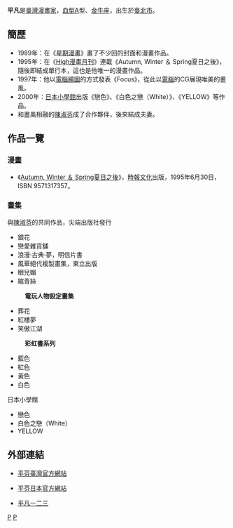 {{prose|time=2013-05-15T06:27:39+00:00}}
{{漫畫}}
'''平凡'''{{BD|1967年|4月29日|catIdx=P}}是[[臺灣|臺灣]][[漫畫家|漫畫家]]，[[血型|血型]]A型、[[金牛座|金牛座]]，出生於[[臺北市|臺北市]]。

== 簡歷 ==
*1989年：在《[[星期漫畫|星期漫畫]]》畫了不少回的封面和漫畫作品。
*1995年：在《[[High漫畫月刊|High漫畫月刊]]》連載《Autumn, Winter ＆ Spring夏日之後》，隨後即結成單行本，這也是他唯一的漫畫作品。
*1997年：他以[[電腦繪圖|電腦繪圖]]的方式發表《Focus》，從此以[[電腦|電腦]]的CG展現唯美的畫風。
*2000年：[[日本|日本]][[小學館|小學館]]出版《戀色》、《白色之戀（White）》、《YELLOW》等作品。
*和畫風相融的[[陳淑芬_(漫畫家)|陳淑芬]]成了合作夥伴，後來結成夫妻。

== 作品一覽 ==
=== 漫畫 ===
*《[[Autumn,_Winter_＆_Spring夏日之後|Autumn, Winter ＆ Spring夏日之後]]》，[[時報文化|時報文化]]出版，1995年6月30日，ISBN 9571317357。

=== 畫集 ===
;與[[陳淑芬_(漫畫家)|陳淑芬]]的共同作品，尖端出版社發行
*銀花
*戀愛雜貨舖
*浪漫·古典·夢，明信片書
*風華絕代複製畫集，東立出版
*眼兒媚
*綰青絲
:'''電玩人物設定畫集'''
*葬花
*紅樓夢
*笑傲江湖
:'''彩虹書系列'''
*藍色
*紅色
*黃色
*白色
;日本小學館
*戀色
*白色之戀（White）
*YELLOW

== 外部連結 ==
*[https://web.archive.org/web/20100908191934/http://www.pinfen.com/ 平芬臺灣官方網站]
*{{ja}}[https://web.archive.org/web/20110908025845/http://www.pinfen.net/ 平芬日本官方網站]
*[http://pinfan.pixnet.net/blog 平凡一二三] {{Wayback|url=http://pinfan.pixnet.net/blog |date=20110315204058 }}

[[Category:臺灣漫畫家|P]]
[[Category:臺灣插畫家|P]]